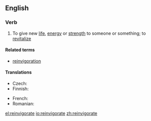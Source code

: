 ==English==

===Verb===
{{en-verb|reinvigorat|ing}}

# To give new [[life]], [[energy]] or [[strength]] to someone or something; to [[revitalize]]

====Related terms====
* [[reinvigoration]]

====Translations====
{{trans-top|to give new energy or strength}}
* Czech: {{t-|cs|oživit}}
* Finnish: {{t-|fi|virkistää}}
{{trans-mid}}
* French: {{t+|fr|revigorer}}
* Romanian: {{t+|ro|revigora}}
{{trans-bottom}}

[[el:reinvigorate]]
[[io:reinvigorate]]
[[zh:reinvigorate]]